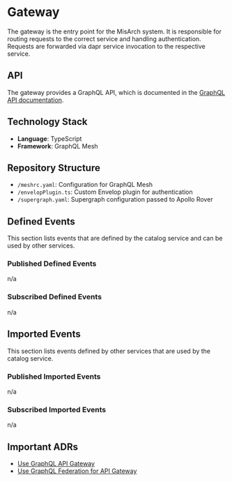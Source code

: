 # Gateway

The gateway is the entry point for the MisArch system.
It is responsible for routing requests to the correct service and handling authentication.
Requests are forwarded via dapr service invocation to the respective service.

## API

The gateway provides a GraphQL API, which is documented in the [GraphQL API documentation](/docs/graphql/schema).

## Technology Stack

- **Language**: TypeScript
- **Framework**: GraphQL Mesh

## Repository Structure

<div className="repository-structure" >

- `/meshrc.yaml`: Configuration for GraphQL Mesh
- `/envelopPlugin.ts`: Custom Envelop plugin for authentication
- `/supergraph.yaml`: Supergraph configuration passed to Apollo Rover

</div>

## Defined Events

This section lists events that are defined by the catalog service and can be used by other services.

### Published Defined Events

n/a

### Subscribed Defined Events

n/a

## Imported Events

This section lists events defined by other services that are used by the catalog service.

### Published Imported Events

n/a

### Subscribed Imported Events

n/a

## Important ADRs

- [Use GraphQL API Gateway](/docs/docs/dev-manuals/adr/use-graphql-api-gateway)
- [Use GraphQL Federation for API Gateway](/docs/docs/dev-manuals/adr/use-graphql-federation)
